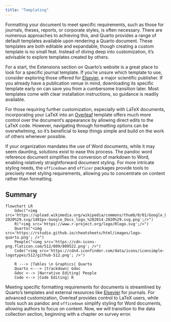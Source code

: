 ```yaml
---
title: "Templating"
---
```


Formatting your document to meet specific requirements, such as those for journals, theses, reports, or corporate styles, is often necessary. There are numerous approaches to achieving this, and Quarto provides a range of default templates available upon rendering a Quarto document. These templates are both editable and expandable, though creating a custom template is no small feat. Instead of diving deep into customization, it's advisable to explore templates created by others.

For a start, the Extensions section on Quarto's website is a great place to look for a specific journal template. If you're unsure which template to use, consider exploring those offered for [Elsevier](https://github.com/quarto-journals/elsevier), a major scientific publisher. If you already have a publication venue in mind, downloading its specific template early on can save you from a cumbersome transition later. Most templates come with clear installation instructions, so guidance is readily available.

For those requiring further customization, especially with LaTeX documents, incorporating your LaTeX into an [Overleaf](https://www.overleaf.com/) template offers much more control over the document's appearance by allowing direct edits to the LaTeX code. However, navigating through formatting options can be overwhelming, so it's beneficial to keep things simple and build on the work of others whenever possible.

If your organization mandates the use of Word documents, while it may seem daunting, solutions exist to ease this process. The pandoc word reference document simplifies the conversion of markdown to Word, enabling relatively straightforward document styling. For more intricate styling needs, the `officedown` and `officer` packages provide tools to precisely meet styling requirements, allowing you to concentrate on content rather than formatting.

## Summary

```
flowchart LR
    Gdoc("<img src='https://upload.wikimedia.org/wikipedia/commons/thumb/0/01/Google_Docs_logo_%282014-2020%29.svg/1481px-Google_Docs_logo_%282014-2020%29.svg.png';/>")
    R("<img src='https://www.r-project.org/logo/Rlogo.svg';/>")
    Quarto("<img src='https://rstudio.github.io/cheatsheets/html/images/logo-quarto.png'; />")
    People("<img src='https://cdn-icons-png.flaticon.com/512/809/809522.png'; />")
    Code("<img src='https://cdn4.iconfinder.com/data/icons/iconsimple-logotypes/512/github-512.png'; />")
   
    R ---> |Tables \n Graphics| Quarto 
    Quarto <---> |trackdown| Gdoc
    Gdoc <--> |Narrative Editing| People
    Code <--> |Code Editing| R
```


Meeting specific formatting requirements for documents is streamlined by Quarto's templates and external resources like [Elsevier](https://www.elsevier.com/researcher/author/policies-and-guidelines) for journals. For advanced customization, Overleaf provides control to LaTeX users, while tools such as pandoc and `officedown` simplify styling for Word documents, allowing authors to focus on content. Now, we will transition to the data collection section, beginning with a chapter on survey error.